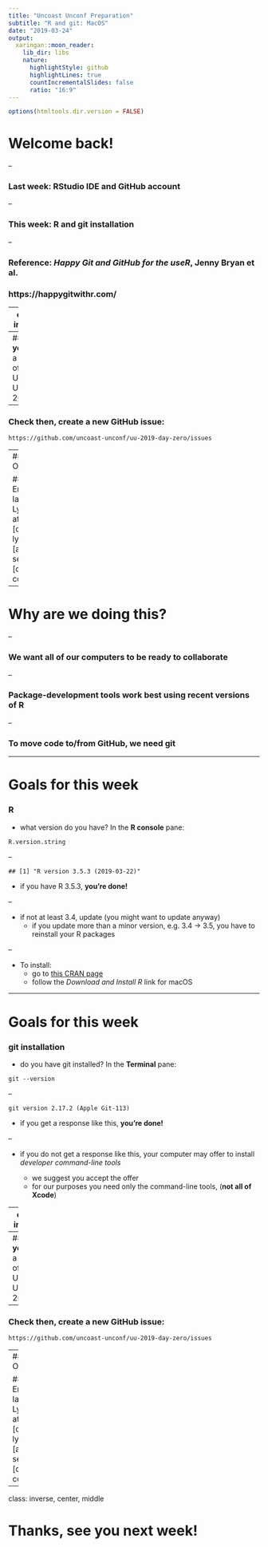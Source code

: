 ```yaml
---
title: "Uncoast Unconf Preparation"
subtitle: "R and git: MacOS"
date: "2019-03-24"
output:
  xaringan::moon_reader:
    lib_dir: libs
    nature:
      highlightStyle: github
      highlightLines: true
      countIncrementalSlides: false
      ratio: "16:9"
---
```


```r
options(htmltools.dir.version = FALSE)
```

# Welcome back!

--

### Last week: RStudio IDE and GitHub account

--

### This week: R and git installation

--

### Reference: *Happy Git and GitHub for the useR*, Jenny Bryan et al.

### https://happygitwithr.com/

---
class: inverse

# Questions? Problems?

--
## If **you** are a part of Uncoast Unconf 2019:

--
### Check then, create a new GitHub issue:

`https://github.com/uncoast-unconf/uu-2019-day-zero/issues`

--
## OR

### Email Ian Lyttle at ian [dot] lyttle [at] se [dot] com

---

# Why are we doing this?

--

### We want all of our computers to be ready to collaborate

--

### Package-development tools work best using recent versions of R

--

### To move code to/from GitHub, we need git

---

# Goals for this week

### R

- what version do you have? In the **R console** pane:

```r
R.version.string
```

--

```
## [1] "R version 3.5.3 (2019-03-22)"
```

- if you have R 3.5.3, **you're done!** 

--

- if not at least 3.4, update (you might want to update anyway)
  - if you update more than a minor version, e.g. 3.4 -> 3.5, you have to reinstall your R packages

--
  
- To install:
  - go to [this CRAN page](https://cloud.r-project.org/)
  - follow the *Download and Install R* link for macOS

---

# Goals for this week

### git installation

- do you have git installed? In the **Terminal** pane:

```
git --version
```

--

```
git version 2.17.2 (Apple Git-113)
```

- if you get a response like this, **you're done!**

--

- if you do not get a response like this, your computer may offer to install *developer command-line tools*

  - we suggest you accept the offer
  - for our purposes you need only the command-line tools, (**not all of Xcode**)

---
class: inverse

# Questions? Problems?

--
## If **you** are a part of Uncoast Unconf 2019:

--
### Check then, create a new GitHub issue:

`https://github.com/uncoast-unconf/uu-2019-day-zero/issues`

--
## OR

### Email Ian Lyttle at ian [dot] lyttle [at] se [dot] com

---
class: inverse, center, middle

# Thanks, see you next week!
